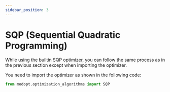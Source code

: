 ```yaml
---
sidebar_position: 3
---
```


# SQP (Sequential Quadratic Programming)

While using the builtin SQP optimizer, you can follow the same process as in the previous section
except when importing the optimizer.

You need to import the optimizer as shown in the following code:

```py
from modopt.optimization_algorithms import SQP
```